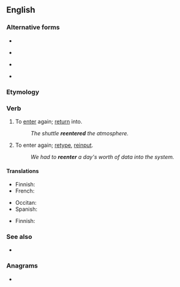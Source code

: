 {{also|reënter|re-enter}}
==English==

===Alternative forms===
* {{l|en|re-enter}}
* {{l|en|re-entre}} {{qualifier|archaic}}
* {{l|en|reentre}} {{qualifier|archaic}}
* {{l|en|reënter}}

===Etymology===
{{prefix|en|re|enter}}

===Verb===
{{en-verb}}

# {{lb|en|transitive}} To [[enter]] again; [[return]] into.
#: ''The shuttle '''reentered''' the atmosphere.''
# {{lb|en|transitive|computing}} To enter again; [[retype]], [[reinput]].
#: ''We had to '''reenter''' a day's worth of data into the system.''

====Translations====
{{trans-top|to enter again}}
* Finnish: {{t+|fi|palata}}
* French: {{t+|fr|rentrer}}
{{trans-mid}}
* Occitan: {{t|oc|rintrar}}
* Spanish: {{t+|es|reingresar}}
{{trans-bottom}}

{{trans-top|(computing) to enter again}}
* Finnish: {{t|fi|[[syöttää]] [[uudelleen]]}}
{{trans-mid}}
{{trans-bottom}}

===See also===
* {{l|en|reentry}}

===Anagrams===
* {{anagrams|en|a=eeenrrt|enterer|re-entre|reentre|terreen|terrene}}